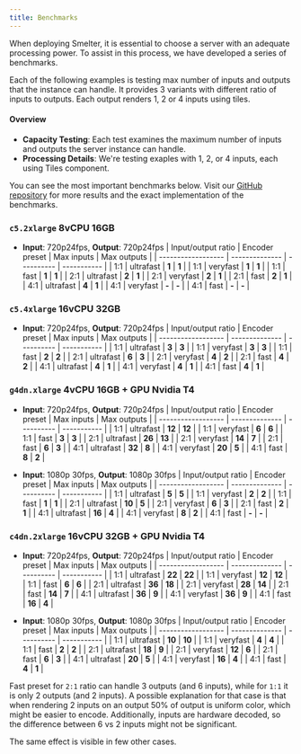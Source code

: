 ```yaml
---
title: Benchmarks
---
```



When deploying Smelter, it is essential to choose a server with an adequate processing power. To assist in this process, we have developed a series of benchmarks.

Each of the following examples is testing max number of inputs and outputs that the instance can handle. It provides 3 variants with different ratio of inputs to outputs. Each output renders 1, 2 or 4 inputs using tiles.

#### Overview

- **Capacity Testing**: Each test examines the maximum number of inputs and outputs the server instance can handle.
- **Processing Details**: We're testing exaples with 1, 2, or 4 inputs, each using Tiles component.

You can see the most important benchmarks below. Visit our [GitHub repository](https://github.com/software-mansion/smelter/tree/master/integration_tests/benchmarks) for more results and the exact implementation of the benchmarks.

### `c5.2xlarge` 8vCPU 16GB

- **Input**: 720p24fps, **Output**: 720p24fps
  | Input/output ratio | Encoder preset | Max inputs | Max outputs |
  | ------------------ | -------------- | ---------- | ----------- |
  | 1:1 | ultrafast | **1** | **1** |
  | 1:1 | veryfast | **1** | **1** |
  | 1:1 | fast | **1** | **1** |
  | 2:1 | ultrafast | **2** | **1** |
  | 2:1 | veryfast | **2** | **1** |
  | 2:1 | fast | **2** | **1** |
  | 4:1 | ultrafast | **4** | **1** |
  | 4:1 | veryfast | **-** | **-** |
  | 4:1 | fast | **-** | **-** |

### `c5.4xlarge` 16vCPU 32GB

- **Input**: 720p24fps, **Output**: 720p24fps
  | Input/output ratio | Encoder preset | Max inputs | Max outputs |
  | ------------------ | -------------- | ---------- | ----------- |
  | 1:1 | ultrafast | **3** | **3** |
  | 1:1 | veryfast | **3** | **3** |
  | 1:1 | fast | **2** | **2** |
  | 2:1 | ultrafast | **6** | **3** |
  | 2:1 | veryfast | **4** | **2** |
  | 2:1 | fast | **4** | **2** |
  | 4:1 | ultrafast | **4** | **1** |
  | 4:1 | veryfast | **4** | **1** |
  | 4:1 | fast | **4** | **1** |

### `g4dn.xlarge` 4vCPU 16GB + GPU Nvidia T4

- **Input**: 720p24fps, **Output**: 720p24fps
  | Input/output ratio | Encoder preset | Max inputs | Max outputs |
  | ------------------ | -------------- | ---------- | ----------- |
  | 1:1 | ultrafast | **12** | **12** |
  | 1:1 | veryfast | **6** | **6** |
  | 1:1 | fast | **3** | **3** |
  | 2:1 | ultrafast | **26** | **13** |
  | 2:1 | veryfast | **14** | **7** |
  | 2:1 | fast | **6** | **3** |
  | 4:1 | ultrafast | **32** | **8** |
  | 4:1 | veryfast | **20** | **5** |
  | 4:1 | fast | **8** | **2** |

- **Input**: 1080p 30fps, **Output**: 1080p 30fps
  | Input/output ratio | Encoder preset | Max inputs | Max outputs |
  | ------------------ | -------------- | ---------- | ----------- |
  | 1:1 | ultrafast | **5** | **5** |
  | 1:1 | veryfast | **2** | **2** |
  | 1:1 | fast | **1** | **1** |
  | 2:1 | ultrafast | **10** | **5** |
  | 2:1 | veryfast | **6** | **3** |
  | 2:1 | fast | **2** | **1** |
  | 4:1 | ultrafast | **16** | **4** |
  | 4:1 | veryfast | **8** | **2** |
  | 4:1 | fast | **-** | **-** |

### `c4dn.2xlarge` 16vCPU 32GB + GPU Nvidia T4

- **Input**: 720p24fps, **Output**: 720p24fps
  | Input/output ratio | Encoder preset | Max inputs | Max outputs |
  | ------------------ | -------------- | ---------- | ----------- |
  | 1:1 | ultrafast | **22** | **22** |
  | 1:1 | veryfast | **12** | **12** |
  | 1:1 | fast | **6** | **6** |
  | 2:1 | ultrafast | **36** | **18** |
  | 2:1 | veryfast | **28** | **14** |
  | 2:1 | fast | **14** | **7** |
  | 4:1 | ultrafast | **36** | **9** |
  | 4:1 | veryfast | **36** | **9** |
  | 4:1 | fast | **16** | **4** |

- **Input**: 1080p 30fps, **Output**: 1080p 30fps
  | Input/output ratio | Encoder preset | Max inputs | Max outputs |
  | ------------------ | -------------- | ---------- | ----------- |
  | 1:1 | ultrafast | **10** | **10** |
  | 1:1 | veryfast | **4** | **4** |
  | 1:1 | fast | **2** | **2** |
  | 2:1 | ultrafast | **18** | **9** |
  | 2:1 | veryfast | **12** | **6** |
  | 2:1 | fast | **6** | **3** |
  | 4:1 | ultrafast | **20** | **5** |
  | 4:1 | veryfast | **16** | **4** |
  | 4:1 | fast | **4** | **1** |

Fast preset for `2:1` ratio can handle 3 outputs (and 6 inputs), while for `1:1` it is only 2 outputs (and 2 inputs).
A possible explanation for that case is that when rendering 2 inputs on an output 50% of output is uniform color, which
might be easier to encode. Additionally, inputs are hardware decoded, so the difference between 6 vs 2 inputs might not be significant.

The same effect is visible in few other cases.
